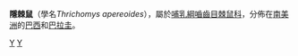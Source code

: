 {{Speciesbox
| taxon = Thrichomys apereoides
| status = LR/lc
| binomial_authority = (Lund, 1839)
}}

'''隱棘鼠'''（學名''Thrichomys apereoides''），屬於[[哺乳綱|哺乳綱]][[嚙齒目|嚙齒目]][[棘鼠科|棘鼠科]]，分佈在[[南美洲|南美洲]]的[[巴西|巴西]]和[[巴拉圭|巴拉圭]]。

{{mammal-stub}}
{{Taxonbar}}
[[Category:隱棘鼠屬|Y]]
[[Category:1839年描述的动物|Y]]